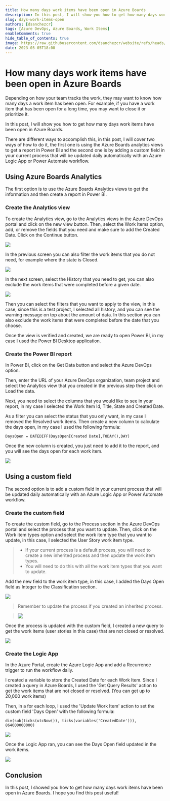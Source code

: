 ```yaml
---
title: How many days work items have been open in Azure Boards
description: In this post, I will show you how to get how many days work items have been open in Azure Boards.
slug: days-work-items-open
authors: [dsanchezcr]
tags: [Azure DevOps, Azure Boards, Work Items]
enableComments: true
hide_table_of_contents: true
image: https://raw.githubusercontent.com/dsanchezcr/website/refs/heads/main/static/img/blog/2023-05-05-DaysOpenWorkItemsADO/daysworkitemopen.jpg
date: 2023-05-05T18:00
---
```

# How many days work items have been open in Azure Boards

Depending on how your team tracks the work, they may want to know how many days a work item has been open. For example, if you have a work item that has been open for a long time, you may want to close it or prioritize it.

In this post, I will show you how to get how many days work items have been open in Azure Boards.

<!--truncate-->

There are different ways to accomplish this, in this post, I will cover two ways of how to do it, the first one is using the Azure Boards analytics views to get a report in Power BI and the second one is by adding a custom field in your current process that will be updated daily automatically with an Azure Logic App or Power Automate workflow.

## Using Azure Boards Analytics

The first option is to use the Azure Boards Analytics views to get the information and then create a report in Power BI.

### Create the Analytics view

To create the Analytics view, go to the Analytics views in the Azure DevOps portal and click on the new view button. Then, select the Work Items option, add, or remove the fields that you need and make sure to add the Created Date. Click on the Continue button.

![](../static/img/blog/2023-05-05-DaysOpenWorkItemsADO/new-view.jpg)

In the previous screen you can also filter the work items that you do not need, for example where the state is Closed.  

![](../static/img/blog/2023-05-05-DaysOpenWorkItemsADO/filter.jpg)

In the next screen, select the History that you need to get, you can also exclude the work items that were completed before a given date.

![](../static/img/blog/2023-05-05-DaysOpenWorkItemsADO/history.jpg)

Then you can select the filters that you want to apply to the view, in this case, since this is a test project, I selected all history, and you can see the warning message on top about the amount of data. In this section you can also exclude the work items that were completed before the date that you choose.

Once the view is verified and created, we are ready to open Power BI, in my case I used the Power BI Desktop application.

### Create the Power BI report

In Power BI, click on the Get Data button and select the Azure DevOps option. 

Then, enter the URL of your Azure DevOps organization, team project and select the Analytics view that you created in the previous step then click on Load the data.

Next, you need to select the columns that you would like to see in your report, in my case I selected the Work Item Id, Title, State and Created Date.

As a filter you can select the status that you only want, in my case I removed the Resolved work items. Then create a new column to calculate the days open, in my case I used the following formula:

```
DaysOpen = DATEDIFF(DaysOpen[Created Date],TODAY(),DAY)
```

Once the new column is created, you just need to add it to the report, and you will see the days open for each work item.

![](../static/img/blog/2023-05-05-DaysOpenWorkItemsADO/powerbi.jpg)

## Using a custom field

The second option is to add a custom field in your current process that will be updated daily automatically with an Azure Logic App or Power Automate workflow.

### Create the custom field

To create the custom field, go to the Process section in the Azure DevOps portal and select the process that you want to update. Then, click on the Work item types option and select the work item type that you want to update, in this case, I selected the User Story work item type.

>    - If your current process is a default process, you will need to create a new inherited process and then update the work item types.
>    - You will need to do this with all the work item types that you want to update.

Add the new field to the work item type, in this case, I added the Days Open field as Integer to the Classification section.

![](../static/img/blog/2023-05-05-DaysOpenWorkItemsADO/user-story.jpg)

> Remember to update the process if you created an inherited process.

> ![](../static/img/blog/2023-05-05-DaysOpenWorkItemsADO/change-process.jpg)

Once the process is updated with the custom field, I created a new query to get the work items (user stories in this case) that are not closed or resolved.

![](../static/img/blog/2023-05-05-DaysOpenWorkItemsADO/query-user-stories.jpg)

### Create the Logic App

In the Azure Portal, create the Azure Logic App and add a Recurrence trigger to run the workflow daily.

I created a variable to store the Created Date for each Work Item. Since I created a query in Azure Boards, I used the 'Get Query Results' action to get the work items that are not closed or resolved. (You can get up to 20,000 work items)

Then, in a for each loop, I used the 'Update Work Item' action to set the custom field 'Days Open' with the following formula:

```
div(sub(ticks(utcNow()), ticks(variables('CreatedDate'))), 864000000000)
```

![](../static/img/blog/2023-05-05-DaysOpenWorkItemsADO/logic-app.jpg)

Once the Logic App ran, you can see the Days Open field updated in the work items.

![](../static/img/blog/2023-05-05-DaysOpenWorkItemsADO/query-results.jpg)

## Conclusion

In this post, I showed you how to get how many days work items have been open in Azure Boards. I hope you find this post useful!